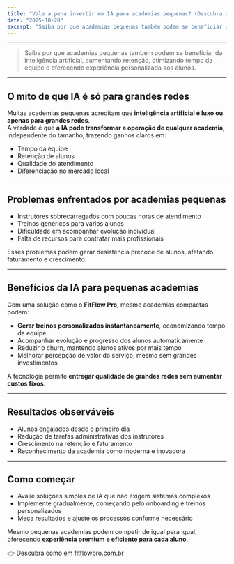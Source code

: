 ---
title: "Vale a pena investir em IA para academias pequenas? (Descubra quais são os benefícios)"
date: "2025-10-28"
excerpt: "Saiba por que academias pequenas também podem se beneficiar da inteligência artificial, aumentando retenção, otimizando tempo da equipe e oferecendo experiência personalizada aos alunos."
---

---

> Saiba por que academias pequenas também podem se beneficiar da inteligência artificial, aumentando retenção, otimizando tempo da equipe e oferecendo experiência personalizada aos alunos.

---

## O mito de que IA é só para grandes redes

Muitas academias pequenas acreditam que **inteligência artificial é luxo ou apenas para grandes redes**.  
A verdade é que **a IA pode transformar a operação de qualquer academia**, independente do tamanho, trazendo ganhos claros em:

- Tempo da equipe  
- Retenção de alunos  
- Qualidade do atendimento  
- Diferenciação no mercado local

---

## Problemas enfrentados por academias pequenas

- Instrutores sobrecarregados com poucas horas de atendimento  
- Treinos genéricos para vários alunos  
- Dificuldade em acompanhar evolução individual  
- Falta de recursos para contratar mais profissionais  

Esses problemas podem gerar desistência precoce de alunos, afetando faturamento e crescimento.

---

## Benefícios da IA para pequenas academias

Com uma solução como o **FitFlow Pro**, mesmo academias compactas podem:

- **Gerar treinos personalizados instantaneamente**, economizando tempo da equipe  
- Acompanhar evolução e progresso dos alunos automaticamente  
- Reduzir o churn, mantendo alunos ativos por mais tempo  
- Melhorar percepção de valor do serviço, mesmo sem grandes investimentos  

A tecnologia permite **entregar qualidade de grandes redes sem aumentar custos fixos**.

---

## Resultados observáveis

- Alunos engajados desde o primeiro dia  
- Redução de tarefas administrativas dos instrutores  
- Crescimento na retenção e faturamento  
- Reconhecimento da academia como moderna e inovadora

---

## Como começar

- Avalie soluções simples de IA que não exigem sistemas complexos  
- Implemente gradualmente, começando pelo onboarding e treinos personalizados  
- Meça resultados e ajuste os processos conforme necessário  

Mesmo pequenas academias podem competir de igual para igual, oferecendo **experiência premium e eficiente para cada aluno**.

👉 Descubra como em [fitflowpro.com.br](https://fitflowpro.com.br)

